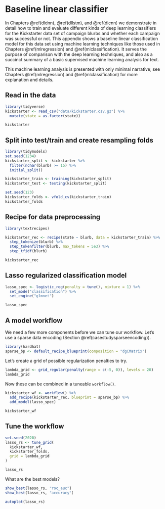 # Baseline linear classifier {#appendixbaseline}

In Chapters \@ref(dldnn), \@ref(dllstm), and \@ref(dlcnn) we demonstrate in detail how to train and evaluate different kinds of deep learning classifiers for the Kickstarter data set of campaign blurbs and whether each campaign was successful or not. This appendix shows a baseline linear classification model for this data set using machine learning techniques like those used in Chapters \@ref(mlregression) and \@ref(mlclassification). It serves the purpose of comparison with the deep learning techniques, and also as a succinct summary of a basic supervised machine learning analysis for text.

This machine learning analysis is presented with only minimal narrative; see Chapters \@ref(mlregression) and \@ref(mlclassification) for more explanation and details.


## Read in the data

```r
library(tidyverse)
kickstarter <- read_csv("data/kickstarter.csv.gz") %>%
  mutate(state = as.factor(state))

kickstarter
```

## Split into test/train and create resampling folds

```r
library(tidymodels)
set.seed(1234)
kickstarter_split <- kickstarter %>%
  filter(nchar(blurb) >= 15) %>%
  initial_split()

kickstarter_train <- training(kickstarter_split)
kickstarter_test <- testing(kickstarter_split)

set.seed(123)
kickstarter_folds <- vfold_cv(kickstarter_train)
kickstarter_folds
```


## Recipe for data preprocessing

```r
library(textrecipes)

kickstarter_rec <- recipe(state ~ blurb, data = kickstarter_train) %>%
  step_tokenize(blurb) %>%
  step_tokenfilter(blurb, max_tokens = 5e3) %>%
  step_tfidf(blurb)

kickstarter_rec
```

## Lasso regularized classification model

```r
lasso_spec <- logistic_reg(penalty = tune(), mixture = 1) %>%
  set_mode("classification") %>%
  set_engine("glmnet")

lasso_spec
```

## A model workflow

We need a few more components before we can tune our workflow. Let's use a sparse data encoding (Section \@ref(casestudysparseencoding)).

```r
library(hardhat)
sparse_bp <- default_recipe_blueprint(composition = "dgCMatrix")
```

Let's create a grid of possible regularization penalties to try.

```r
lambda_grid <- grid_regular(penalty(range = c(-5, 0)), levels = 20)
lambda_grid
```

Now these can be combined in a tuneable `workflow()`.

```r
kickstarter_wf <- workflow() %>%
  add_recipe(kickstarter_rec, blueprint = sparse_bp) %>%
  add_model(lasso_spec)

kickstarter_wf
```

## Tune the workflow

```r
set.seed(2020)
lasso_rs <- tune_grid(
  kickstarter_wf,
  kickstarter_folds,
  grid = lambda_grid
)

lasso_rs
```

What are the best models?

```r
show_best(lasso_rs, "roc_auc")
show_best(lasso_rs, "accuracy")
```

```r
autoplot(lasso_rs)
```
